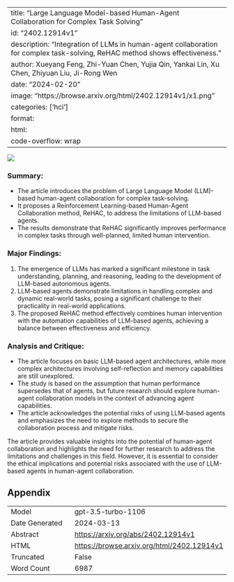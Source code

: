 
---
title: "Large Language Model-based Human-Agent Collaboration for Complex Task Solving"
id: "2402.12914v1"
description: "Integration of LLMs in human-agent collaboration for complex task-solving, ReHAC method shows effectiveness."
author: Xueyang Feng, Zhi-Yuan Chen, Yujia Qin, Yankai Lin, Xu Chen, Zhiyuan Liu, Ji-Rong Wen
date: "2024-02-20"
image: "https://browse.arxiv.org/html/2402.12914v1/x1.png"
categories: ['hci']
format:
  html:
    code-overflow: wrap
---

![](https://browse.arxiv.org/html/2402.12914v1/x1.png)

### **Summary:**
- The article introduces the problem of Large Language Model (LLM)-based human-agent collaboration for complex task-solving.
- It proposes a Reinforcement Learning-based Human-Agent Collaboration method, ReHAC, to address the limitations of LLM-based agents.
- The results demonstrate that ReHAC significantly improves performance in complex tasks through well-planned, limited human intervention.

### **Major Findings:**
1. The emergence of LLMs has marked a significant milestone in task understanding, planning, and reasoning, leading to the development of LLM-based autonomous agents.
2. LLM-based agents demonstrate limitations in handling complex and dynamic real-world tasks, posing a significant challenge to their practicality in real-world applications.
3. The proposed ReHAC method effectively combines human intervention with the automation capabilities of LLM-based agents, achieving a balance between effectiveness and efficiency.

### **Analysis and Critique:**
- The article focuses on basic LLM-based agent architectures, while more complex architectures involving self-reflection and memory capabilities are still unexplored.
- The study is based on the assumption that human performance supersedes that of agents, but future research should explore human-agent collaboration models in the context of advancing agent capabilities.
- The article acknowledges the potential risks of using LLM-based agents and emphasizes the need to explore methods to secure the collaboration process and mitigate risks.

The article provides valuable insights into the potential of human-agent collaboration and highlights the need for further research to address the limitations and challenges in this field. However, it is essential to consider the ethical implications and potential risks associated with the use of LLM-based agents in human-agent collaboration.

## Appendix

|          |          |
|----------|----------|
| Model     | gpt-3.5-turbo-1106       |
| Date Generated     | 2024-03-13       |
| Abstract | [https://arxiv.org/abs/2402.12914v1](https://arxiv.org/abs/2402.12914v1)        |
| HTML     | [https://browse.arxiv.org/html/2402.12914v1](https://browse.arxiv.org/html/2402.12914v1)       |
| Truncated       | False       |
| Word Count       | 6987       |